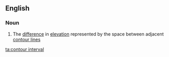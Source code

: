 ==English==

===Noun===
{{wikipedia}}
{{en-noun|sg=[[contour]] [[interval]]}}

# The [[difference]] in [[elevation]] represented by the space between adjacent [[contour line]]s

[[ta:contour interval]]